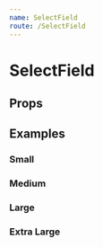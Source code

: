 ```yaml
---
name: SelectField
route: /SelectField
---
```



#  SelectField

## Props
<Props of={SelectField} />

## Examples

### Small

<Playground>
  <SelectField label={"type"} options={options} size={"sm"}/>
</Playground>

### Medium

<Playground>
  <SelectField label={"type"} options={options} size={"md"}/>
</Playground>

### Large

<Playground>
  <SelectField label={"type"} options={options} size={"lg"}/>
</Playground>

### Extra Large

<Playground>
  <SelectField label={"type"} options={options} size={"xl"}/>
</Playground>



